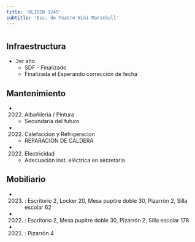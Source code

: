 ```yaml
---
title: 'OLIDEN 1245'
subtitle: 'Esc. de Teatro Niní Marschall'
---
```


#
## Infraestructura

* 3er año 
    + SDF - Finalizado 
    + Finalizada el Esperando corrección de fecha 






## Mantenimiento

*  (2022) Albañileria / Pintura 
    + Secundaria del futuro

*  (2022) Calefaccion y Refrigeracion 
    + REPARACION DE CALDERA

*  (2022) Electricidad 
    + Adecuación inst. eléctrica en secretaria





## Mobiliario

*  (2023) : Escritorio 2, Locker 20, Mesa pupitre doble 30, Pizarrón 2, Silla escolar 62 

*  (2022) : Escritorio 2, Mesa pupitre doble 30, Pizarrón 2, Silla escolar 178 

*  (2021) : Pizarrón 4 



